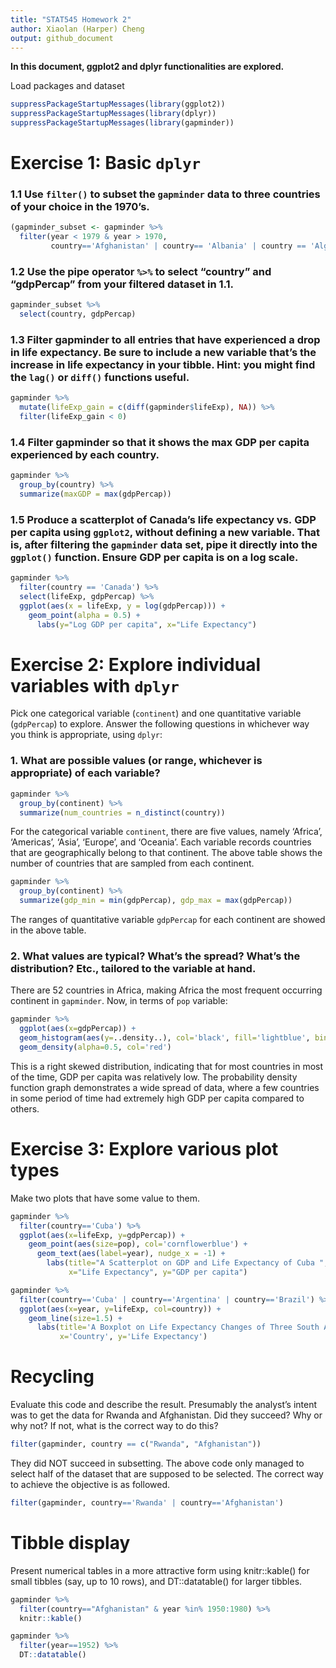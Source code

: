 ```yaml
---
title: "STAT545 Homework 2"
author: Xiaolan (Harper) Cheng
output: github_document
---
```


**In this document, ggplot2 and dplyr functionalities are explored.**

Load packages and dataset
```r
suppressPackageStartupMessages(library(ggplot2))
suppressPackageStartupMessages(library(dplyr))
suppressPackageStartupMessages(library(gapminder))
```


# Exercise 1: Basic `dplyr`

### 1.1 Use `filter()` to subset the `gapminder` data to three countries of your choice in the 1970’s.

```r
(gapminder_subset <- gapminder %>% 
  filter(year < 1979 & year > 1970, 
         country=='Afghanistan' | country== 'Albania' | country == 'Algeria'))
```

### 1.2 Use the pipe operator `%>%` to select “country” and “gdpPercap” from your filtered dataset in 1.1.

```r
gapminder_subset %>% 
  select(country, gdpPercap)
```

### 1.3 Filter gapminder to all entries that have experienced a drop in life expectancy. Be sure to include a new variable that’s the increase in life expectancy in your tibble. Hint: you might find the `lag()` or `diff()` functions useful.

```r
gapminder %>%
  mutate(lifeExp_gain = c(diff(gapminder$lifeExp), NA)) %>% 
  filter(lifeExp_gain < 0)
```

### 1.4 Filter gapminder so that it shows the max GDP per capita experienced by each country.

```r
gapminder %>% 
  group_by(country) %>% 
  summarize(maxGDP = max(gdpPercap))
```

### 1.5 Produce a scatterplot of Canada’s life expectancy vs. GDP per capita using `ggplot2`, without defining a new variable. That is, after filtering the `gapminder` data set, pipe it directly into the `ggplot()` function. Ensure GDP per capita is on a log scale.

```r
gapminder %>%
  filter(country == 'Canada') %>% 
  select(lifeExp, gdpPercap) %>% 
  ggplot(aes(x = lifeExp, y = log(gdpPercap))) +
    geom_point(alpha = 0.5) +
      labs(y="Log GDP per capita", x="Life Expectancy")
```


# Exercise 2: Explore individual variables with `dplyr`

Pick one categorical variable (`continent`) and one quantitative variable (`gdpPercap`) to explore. Answer the following questions in whichever way you think is appropriate, using `dplyr`:

### 1. What are possible values (or range, whichever is appropriate) of each variable?

```r
gapminder %>%
  group_by(continent) %>% 
  summarize(num_countries = n_distinct(country))
```
For the categorical variable `continent`, there are five values, namely 'Africa', 'Americas', 'Asia', 'Europe', and 'Oceania'. Each variable records countries that are geographically belong to that continent. The above table shows the number of countries that are sampled from each continent.

```r
gapminder %>%
  group_by(continent) %>% 
  summarize(gdp_min = min(gdpPercap), gdp_max = max(gdpPercap))
```
The ranges of quantitative variable `gdpPercap` for each continent are showed in the above table.


### 2. What values are typical? What’s the spread? What’s the distribution? Etc., tailored to the variable at hand.

There are 52 countries in Africa, making Africa the most frequent occurring continent in `gapminder`. Now, in terms of `pop` variable: 

```r
gapminder %>%
  ggplot(aes(x=gdpPercap)) +
  geom_histogram(aes(y=..density..), col='black', fill='lightblue', bins=200) +
  geom_density(alpha=0.5, col='red')
```
This is a right skewed distribution, indicating that for most countries in most of the time, GDP per capita was relatively low. The probability density function graph demonstrates a wide spread of data, where a few countries in some period of time had extremely high GDP per capita compared to others.


# Exercise 3: Explore various plot types

Make two plots that have some value to them. 

```r
gapminder %>%
  filter(country=='Cuba') %>% 
  ggplot(aes(x=lifeExp, y=gdpPercap)) +
    geom_point(aes(size=pop), col='cornflowerblue') +
      geom_text(aes(label=year), nudge_x = -1) +
        labs(title="A Scatterplot on GDP and Life Expectancy of Cuba ", 
             x="Life Expectancy", y="GDP per capita")

gapminder %>% 
  filter(country=='Cuba' | country=='Argentina' | country=='Brazil') %>% 
  ggplot(aes(x=year, y=lifeExp, col=country)) +
    geom_line(size=1.5) +
      labs(title='A Boxplot on Life Expectancy Changes of Three South America Countries', 
           x='Country', y='Life Expectancy')
```


# Recycling

Evaluate this code and describe the result. Presumably the analyst’s intent was to get the data for Rwanda and Afghanistan. Did they succeed? Why or why not? If not, what is the correct way to do this?

```r
filter(gapminder, country == c("Rwanda", "Afghanistan"))
```

They did NOT succeed in subsetting. The above code only managed to select half of the dataset that are supposed to be selected. The correct way to achieve the objective is as followed. 

```r
filter(gapminder, country=='Rwanda' | country=='Afghanistan')
```


# Tibble display

Present numerical tables in a more attractive form using knitr::kable() for small tibbles (say, up to 10 rows), and DT::datatable() for larger tibbles.


```r
gapminder %>%
  filter(country=="Afghanistan" & year %in% 1950:1980) %>% 
  knitr::kable()
```

```r
gapminder %>%
  filter(year==1952) %>% 
  DT::datatable()
```





